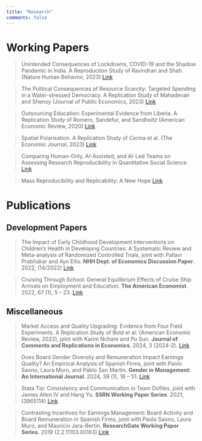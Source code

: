 ```yaml
---
title: "Research"
comments: false
---
```


# Working Papers

> Unintended Consequences of Lockdowns, COVID-19 and the Shadow Pandemic in India. A Reproduction Study of
Ravindran and Shah. (Nature Human Behavior, 2023) [Link](https://www.econstor.eu/bitstream/10419/318264/1/I4R-DP230.pdf)

> The Political Consequences of Resource Scarcity: Targeted Spending in a Water-stressed Democracy. A Replication
Study of Mahadevan and Shenoy (Journal of Public Economics, 2023) [Link](https://www.econstor.eu/bitstream/10419/318265/1/I4R-DP231.pdf)

> Outsourcing Education: Experimental Evidence from Liberia. A Replication Study of Romero, Sandefur, and
Sandholtz (American Economic Review, 2020) [Link](https://osf.io/dnyu5/)

> Spatial Polarisation. A Replication Study of Cerina et al. (The Economic Journal, 2023) [Link]()

> Comparing Human-Only, AI-Assisted, and AI-Led Teams on Assessing Research Reproducibility in Quantitative
Social Science [Link](https://www.econstor.eu/bitstream/10419/308508/1/I4R-DP195.pdf)

> Mass Reproducibility and Replicability: A New Hope [Link](https://docs.iza.org/dp16912.pdf)


# Publications

<!-- ## Environment Papers -->

## Development Papers

> The Impact of Early Childhood Development Interventions on Children’s Health in Developing Countries: A
Systematic Review and Meta-analysis of Randomized Controlled Trials, joint with Pallavi Prabhakar and Ayo Ellis.
**NHH Dept. of Economics Discussion Paper**. 2022, (14/2022) [Link](https://papers.ssrn.com/sol3/papers.cfm?abstract_id=4240945)

> Cruising Through School: General Equilibrium Effects of Cruise Ship Arrivals on Employment and Education. **The
American Economist**. 2022, 67 (1), 5 – 23. [Link](https://journals.sagepub.com/doi/10.1177/05694345211054515)

## Miscellaneous


> Market Access and Quality Upgrading: Evidence from Four Field Experiments. A Replication Study of Bold et al.
(American Economic Review, 2022), joint with Karim Nchare and Pu Sun. **Journal of Comments and
Replications in Economics**. 2024, 3 (2024-2). [Link](https://www.jcr-econ.org/market-access-and-quality-upgrading-replication/)

> Does Board Gender Diversity and Remuneration Impact Earnings Quality? An Empirical Analysis of Spanish
Firms, joint with Paolo Saono, Laura Muro, and Pablo San Martin. **Gender in Management: An
International Journal**. 2024, 39 (1), 18 – 51. [Link](https://www.emerald.com/insight/content/doi/10.1108/gm-04-2021-0113/full/html)

> Stata Tip: Consistency and Communication in Team Dofiles, joint with James Allen IV and Hang Yu. **SSRN
Working Paper Series**. 2021, (3965114) [Link](https://papers.ssrn.com/sol3/papers.cfm?abstract_id=3965114)

> Contrasting Incentives for Earnings Management: Board Activity and Board Remuneration in Spanish Firms, joint
with Paolo Saono, Laura Muro, and Mauricio Jara-Bertin. **ResearchGate Working Paper Series**. 2019
(2.2.11103.00163) [Link](https://www.researchgate.net/publication/338165813_Contrasting_Incentives_for_Earnings_Management_Board_Activity_and_Board_Remuneration_in_Spanish_Firms)